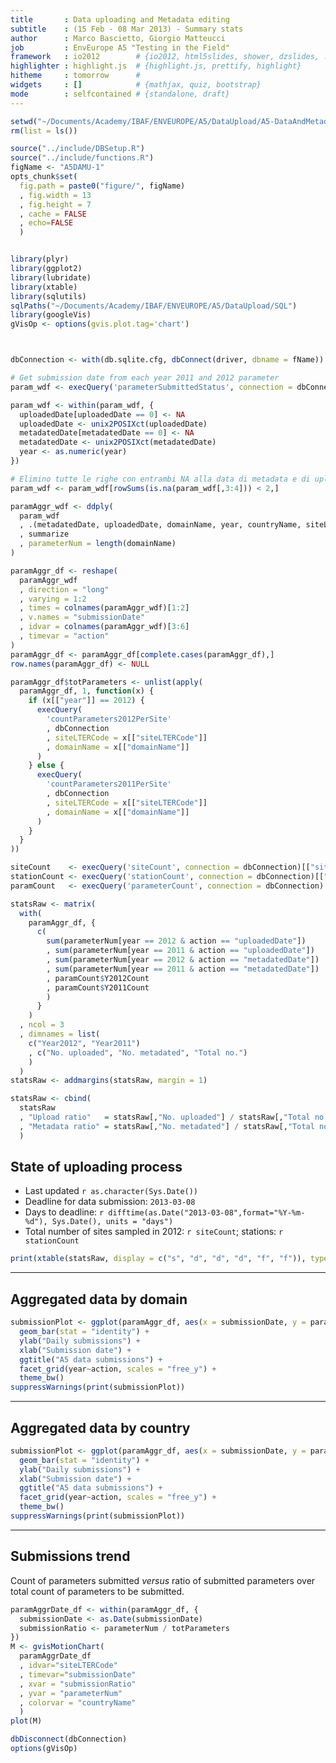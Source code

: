 ```yaml
---
title       : Data uploading and Metadata editing
subtitle    : (15 Feb - 08 Mar 2013) - Summary stats
author      : Marco Bascietto, Giorgio Matteucci
job         : EnvEurope A5 "Testing in the Field"
framework   : io2012        # {io2012, html5slides, shower, dzslides, ...}
highlighter : highlight.js  # {highlight.js, prettify, highlight}
hitheme     : tomorrow      # 
widgets     : []            # {mathjax, quiz, bootstrap}
mode        : selfcontained # {standalone, draft}
---
```


```r
setwd("~/Documents/Academy/IBAF/ENVEUROPE/A5/DataUpload/A5-DataAndMetadataUpload")
rm(list = ls())

source("../include/DBSetup.R")
source("../include/functions.R")
figName <- "A5DAMU-1"
opts_chunk$set(
  fig.path = paste0("figure/", figName)
  , fig.width = 13
  , fig.height = 7
  , cache = FALSE
  , echo=FALSE
  )


library(plyr)
library(ggplot2)
library(lubridate)
library(xtable)
library(sqlutils)
sqlPaths("~/Documents/Academy/IBAF/ENVEUROPE/A5/DataUpload/SQL")
library(googleVis)
gVisOp <- options(gvis.plot.tag='chart')



dbConnection <- with(db.sqlite.cfg, dbConnect(driver, dbname = fName))

# Get submission date from each year 2011 and 2012 parameter 
param_wdf <- execQuery('parameterSubmittedStatus', connection = dbConnection)

param_wdf <- within(param_wdf, {
  uploadedDate[uploadedDate == 0] <- NA
  uploadedDate <- unix2POSIXct(uploadedDate)
  metadatedDate[metadatedDate == 0] <- NA
  metadatedDate <- unix2POSIXct(metadatedDate)
  year <- as.numeric(year)
})

# Elimino tutte le righe con entrambi NA alla data di metadata e di upload
param_wdf <- param_wdf[rowSums(is.na(param_wdf[,3:4])) < 2,]

paramAggr_wdf <- ddply(
  param_wdf
  , .(metadatedDate, uploadedDate, domainName, year, countryName, siteLTERCode)
  , summarize
  , parameterNum = length(domainName)
)

paramAggr_df <- reshape(
  paramAggr_wdf
  , direction = "long"
  , varying = 1:2
  , times = colnames(paramAggr_wdf)[1:2]
  , v.names = "submissionDate"
  , idvar = colnames(paramAggr_wdf)[3:6]
  , timevar = "action"
)
paramAggr_df <- paramAggr_df[complete.cases(paramAggr_df),]
row.names(paramAggr_df) <- NULL

paramAggr_df$totParameters <- unlist(apply(
  paramAggr_df, 1, function(x) {
    if (x[["year"]] == 2012) {
      execQuery(
        'countParameters2012PerSite'
        , dbConnection
        , siteLTERCode = x[["siteLTERCode"]]
        , domainName = x[["domainName"]]
      )
    } else {
      execQuery(
        'countParameters2011PerSite'
        , dbConnection
        , siteLTERCode = x[["siteLTERCode"]]
        , domainName = x[["domainName"]]
      )  
    }
  }
))

```

```r
siteCount    <- execQuery('siteCount', connection = dbConnection)[["siteCount"]]
stationCount <- execQuery('stationCount', connection = dbConnection)[["stationCount"]]
paramCount   <- execQuery('parameterCount', connection = dbConnection)
```


```r
statsRaw <- matrix(
  with(
    paramAggr_df, {
      c(
        sum(parameterNum[year == 2012 & action == "uploadedDate"])
        , sum(parameterNum[year == 2011 & action == "uploadedDate"])
        , sum(parameterNum[year == 2012 & action == "metadatedDate"])
        , sum(parameterNum[year == 2011 & action == "metadatedDate"])
        , paramCount$Y2012Count
        , paramCount$Y2011Count
        )
      }
    )
  , ncol = 3
  , dimnames = list(
    c("Year2012", "Year2011")
    , c("No. uploaded", "No. metadated", "Total no.")
    )
  )
statsRaw <- addmargins(statsRaw, margin = 1)

statsRaw <- cbind(
  statsRaw
  , "Upload ratio"   = statsRaw[,"No. uploaded"] / statsRaw[,"Total no."]
  , "Metadata ratio" = statsRaw[,"No. metadated"] / statsRaw[,"Total no."]
  )
```


## State of uploading process

* Last updated ```r as.character(Sys.Date())```
* Deadline for data submission: `2013-03-08`
* Days to deadline: ```r difftime(as.Date("2013-03-08",format="%Y-%m-%d"), Sys.Date(), units = "days")```
* Total number of sites sampled in 2012: ```r siteCount```; stations: ```r stationCount```


```r
print(xtable(statsRaw, display = c("s", "d", "d", "d", "f", "f")), type = "html")
```




---

## Aggregated data by domain

```r

submissionPlot <- ggplot(paramAggr_df, aes(x = submissionDate, y = parameterNum, fill = domainName)) +
  geom_bar(stat = "identity") +
  ylab("Daily submissions") +
  xlab("Submission date") +
  ggtitle("A5 data submissions") +
  facet_grid(year~action, scales = "free_y") +
  theme_bw()
suppressWarnings(print(submissionPlot))
```

---

## Aggregated data by country

```r
submissionPlot <- ggplot(paramAggr_df, aes(x = submissionDate, y = parameterNum, fill = countryName)) +
  geom_bar(stat = "identity") +
  ylab("Daily submissions") +
  xlab("Submission date") +
  ggtitle("A5 data submissions") +
  facet_grid(year~action, scales = "free_y") +
  theme_bw()
suppressWarnings(print(submissionPlot))
```


---

## Submissions trend

Count of parameters submitted *versus* ratio of submitted parameters over total count of parameters to be submitted. 

```r
paramAggrDate_df <- within(paramAggr_df, {
  submissionDate <- as.Date(submissionDate)
  submissionRatio <- parameterNum / totParameters
})
M <- gvisMotionChart(
  paramAggrDate_df
  , idvar="siteLTERCode"
  , timevar="submissionDate"
  , xvar = "submissionRatio"
  , yvar = "parameterNum"
  , colorvar = "countryName"
  )
plot(M)
```



```r
dbDisconnect(dbConnection)
options(gVisOp)
```

